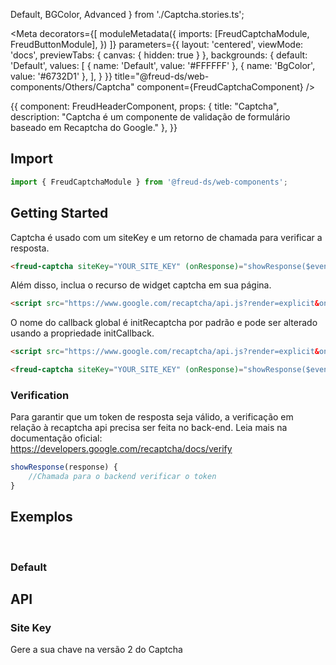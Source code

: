   Default,
  BGColor,
  Advanced
} from './Captcha.stories.ts';

<Meta
  decorators={[
    moduleMetadata({
      imports: [FreudCaptchaModule, FreudButtonModule],
    })
  ]}
  parameters={{
    layout: 'centered',
    viewMode: 'docs',
    previewTabs: {
      canvas: { hidden: true }
    },
    backgrounds: {
      default: 'Default',
      values: [
        { name: 'Default', value: '#FFFFFF' },
        { name: 'BgColor', value: '#6732D1' },
      ],
    }
  }}
title="@freud-ds/web-components/Others/Captcha" component={FreudCaptchaComponent} />

<Story name="Storyname-hidden">
  {{
    component: FreudHeaderComponent,
    props: {
      title: "Captcha",
      description: "Captcha é um componente de validação de formulário baseado em Recaptcha do Google."
    },
  }}
</Story>

## <a id="importing"></a>Import

```ts
import { FreudCaptchaModule } from '@freud-ds/web-components';
```

## Getting Started
Captcha é usado com um siteKey e um retorno de chamada para verificar a resposta.
```html
<freud-captcha siteKey="YOUR_SITE_KEY" (onResponse)="showResponse($event)"></freud-captcha>
```

Além disso, inclua o recurso de widget captcha em sua página.
```html
<script src="https://www.google.com/recaptcha/api.js?render=explicit&onload=initRecaptcha" async defer></script>
```
O nome do callback global é initRecaptcha por padrão e pode ser alterado usando a propriedade initCallback.
```html
<script src="https://www.google.com/recaptcha/api.js?render=explicit&onload=loadCaptcha" async defer></script>
```
```html
<freud-captcha siteKey="YOUR_SITE_KEY" (onResponse)="showResponse($event)" initCallback="loadCaptcha"></freud-captcha>
```

### Verification
Para garantir que um token de resposta seja válido, a verificação em relação à recaptcha api precisa ser feita no back-end.
Leia mais na documentação oficial: https://developers.google.com/recaptcha/docs/verify
```ts
showResponse(response) {
    //Chamada para o backend verificar o token
}

```

## <a id="exemplos"></a>Exemplos
<br />

### Default
<Canvas>
  <Story story={Default}/>
</Canvas>

## <a id="api"></a>API

### Site Key
Gere a sua chave na versão 2 do Captcha
<ArgsTable of={FreudCaptchaComponent} />
